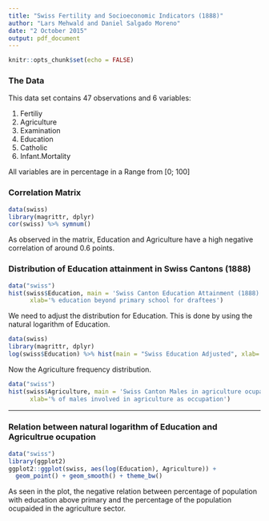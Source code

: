 ```yaml
---
title: "Swiss Fertility and Socioeconomic Indicators (1888)"
author: "Lars Mehwald and Daniel Salgado Moreno"
date: "2 October 2015"
output: pdf_document
---
```

```r
knitr::opts_chunk$set(echo = FALSE)
```

### The Data

This data set contains 47 observations and 6 variables: 

1. Fertiliy
2. Agriculture
3. Examination 
4. Education
5. Catholic
6. Infant.Mortality

All variables are in percentage in a Range from [0; 100]  
  
  
### Correlation Matrix
```r
data(swiss)
library(magrittr, dplyr)
cor(swiss) %>% symnum()
```
  
  As observed in the matrix, Education and Agriculture have a high negative correlation of around 0.6 points. 
  
### Distribution of Education attainment in Swiss Cantons (1888)  
```r
data("swiss")
hist(swiss$Education, main = 'Swiss Canton Education Attainment (1888)',
      xlab='% education beyond primary school for draftees')
```
  
  
  We need to adjust the distribution for Education. This is done by using the natural logarithm of Education.  
  
```r
data(swiss)
library(magrittr, dplyr)
log(swiss$Education) %>% hist(main = "Swiss Education Adjusted", xlab='Ln education beyond primary school for draftees')
```
  
  Now the Agriculture frequency distribution.  
```r
data("swiss")
hist(swiss$Agriculture, main = 'Swiss Canton Males in agriculture ocupation (1888)',
      xlab='% of males involved in agriculture as occupation')
```
  
  ----  
  
### Relation between natural logarithm of Education and Agricultrue ocupation  

```r
data("swiss")
library(ggplot2)
ggplot2::ggplot(swiss, aes(log(Education), Agriculture)) +
  geom_point() + geom_smooth() + theme_bw()
```
  
  
As seen in the plot, the negative relation between percentage of population with education above primary and the percentage of the population ocupaided in the agriculture sector. 

